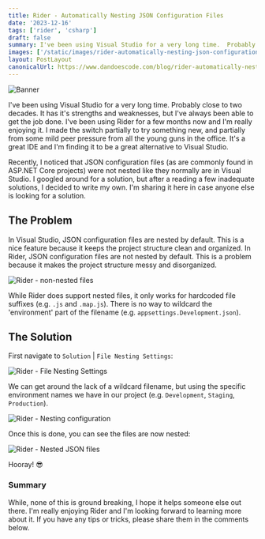 ```yaml
---
title: Rider - Automatically Nesting JSON Configuration Files
date: '2023-12-16'
tags: ['rider', 'csharp']
draft: false
summary: I've been using Visual Studio for a very long time.  Probably close to two decades.  It has it's strengths and weaknesses, but I've always been able to get the job done.  I've been using Rider for a few months now and I'm really enjoying it.  I made the switch partially to try something new, and partially from some mild peer pressure from all the young guns in the office.  It's a great IDE and I'm finding it to be a great alternative to Visual Studio.  Recently, I noticed that JSON configuration files (as are commonly found in ASP.NET Core projects) were not nested like they normally are in Visual Studio.  I googled around for a solution, but after a reading a few inadequate solutions, I decided to write my own.  I'm sharing it here in case anyone else is looking for a solution.'
images: ['/static/images/rider-automatically-nesting-json-configuration-files/banner.png']
layout: PostLayout
canonicalUrl: https://www.dandoescode.com/blog/rider-automatically-nesting-json-configuration-files
---
```


![Banner](/static/images/rider-automatically-nesting-json-configuration-files/banner.png)

I've been using Visual Studio for a very long time. Probably close to two decades. It has it's strengths and weaknesses, but I've always been able to get the job done. I've been using Rider for a few months now and I'm really enjoying it. I made the switch partially to try something new, and partially from some mild peer pressure from all the young guns in the office. It's a great IDE and I'm finding it to be a great alternative to Visual Studio.

Recently, I noticed that JSON configuration files (as are commonly found in ASP.NET Core projects) were not nested like they normally are in Visual Studio. I googled around for a solution, but after a reading a few inadequate solutions, I decided to write my own. I'm sharing it here in case anyone else is looking for a solution.

## The Problem

In Visual Studio, JSON configuration files are nested by default. This is a nice feature because it keeps the project structure clean and organized. In Rider, JSON configuration files are not nested by default. This is a problem because it makes the project structure messy and disorganized.

![Rider - non-nested files](/static/images/rider-automatically-nesting-json-configuration-files/screenshot1.png)

While Rider does support nested files, it only works for hardcoded file suffixes (e.g. `.js` and `.map.js`). There is no way to wildcard the 'environment' part of the filename (e.g. `appsettings.Development.json`).

## The Solution

First navigate to `Solution` | `File Nesting Settings`:

![Rider - File Nesting Settings](/static/images/rider-automatically-nesting-json-configuration-files/screenshot2.png)

We can get around the lack of a wildcard filename, but using the specific environment names we have in our project (e.g. `Development`, `Staging`, `Production`).

![Rider - Nesting configuration](/static/images/rider-automatically-nesting-json-configuration-files/screenshot3.png)

Once this is done, you can see the files are now nested:

![Rider - Nested JSON files](/static/images/rider-automatically-nesting-json-configuration-files/screenshot4.png)

Hooray! 😎

### Summary

While, none of this is ground breaking, I hope it helps someone else out there. I'm really enjoying Rider and I'm looking forward to learning more about it. If you have any tips or tricks, please share them in the comments below.
